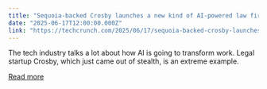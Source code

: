 ```yaml
---
title: "Sequoia-backed Crosby launches a new kind of AI-powered law firm"
date: "2025-06-17T12:00:00.000Z"
link: "https://techcrunch.com/2025/06/17/sequoia-backed-crosby-launches-a-new-kind-of-ai-powered-law-firm/"
---
```


The tech industry talks a lot about how AI is going to transform work. Legal startup Crosby, which just came out of stealth, is an extreme example.



[Read more](https://techcrunch.com/2025/06/17/sequoia-backed-crosby-launches-a-new-kind-of-ai-powered-law-firm/)
